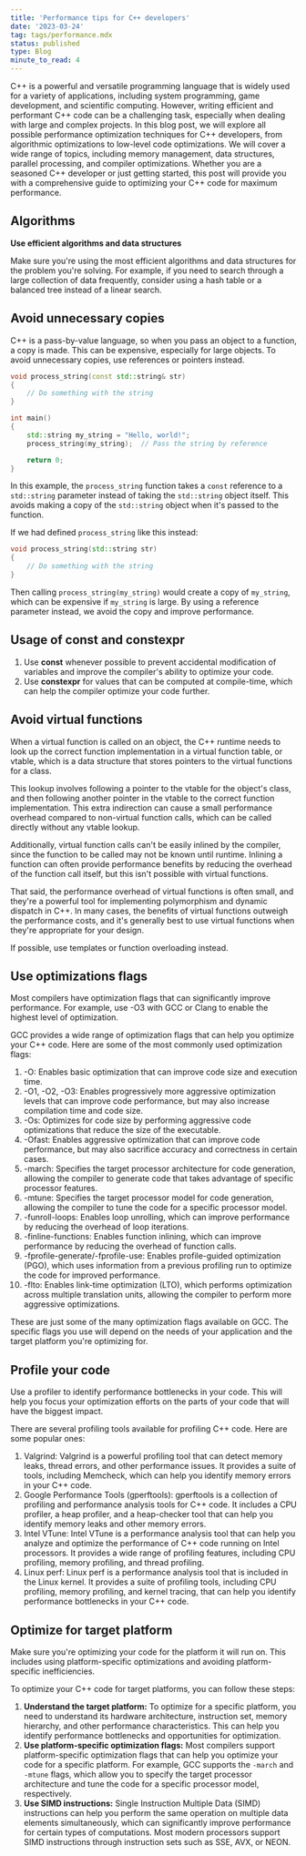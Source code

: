 ```yaml
---
title: 'Performance tips for C++ developers'
date: '2023-03-24'
tag: tags/performance.mdx
status: published
type: Blog
minute_to_read: 4
---
```


C++ is a powerful and versatile programming language that is widely used for a variety of applications, including system programming, game development, and scientific computing. However, writing efficient and performant C++ code can be a challenging task, especially when dealing with large and complex projects. In this blog post, we will explore all possible performance optimization techniques for C++ developers, from algorithmic optimizations to low-level code optimizations. We will cover a wide range of topics, including memory management, data structures, parallel processing, and compiler optimizations. Whether you are a seasoned C++ developer or just getting started, this post will provide you with a comprehensive guide to optimizing your C++ code for maximum performance.

## Algorithms

**Use efficient algorithms and data structures**

Make sure you're using the most efficient algorithms and data structures for the problem you're solving. For example, if you need to search through a large collection of data frequently, consider using a hash table or a balanced tree instead of a linear search.

## Avoid unnecessary copies

C++ is a pass-by-value language, so when you pass an object to a function, a copy is made. This can be expensive, especially for large objects. To avoid unnecessary copies, use references or pointers instead.

```cpp
void process_string(const std::string& str)
{
    // Do something with the string
}

int main()
{
    std::string my_string = "Hello, world!";
    process_string(my_string);  // Pass the string by reference

    return 0;
}
```

In this example, the `process_string` function takes a `const` reference to a `std::string` parameter instead of taking the `std::string` object itself. This avoids making a copy of the `std::string` object when it's passed to the function.

If we had defined `process_string` like this instead:

```cpp
void process_string(std::string str)
{
    // Do something with the string
}
```

Then calling `process_string(my_string)` would create a copy of `my_string`, which can be expensive if `my_string` is large. By using a reference parameter instead, we avoid the copy and improve performance.

## Usage of const and constexpr

1. Use **const** whenever possible to prevent accidental modification of variables and improve the compiler's ability to optimize your code.
2. Use **constexpr** for values that can be computed at compile-time, which can help the compiler optimize your code further.

## Avoid virtual functions

When a virtual function is called on an object, the C++ runtime needs to look up the correct function implementation in a virtual function table, or vtable, which is a data structure that stores pointers to the virtual functions for a class.

This lookup involves following a pointer to the vtable for the object's class, and then following another pointer in the vtable to the correct function implementation. This extra indirection can cause a small performance overhead compared to non-virtual function calls, which can be called directly without any vtable lookup.

Additionally, virtual function calls can't be easily inlined by the compiler, since the function to be called may not be known until runtime. Inlining a function can often provide performance benefits by reducing the overhead of the function call itself, but this isn't possible with virtual functions.

That said, the performance overhead of virtual functions is often small, and they're a powerful tool for implementing polymorphism and dynamic dispatch in C++. In many cases, the benefits of virtual functions outweigh the performance costs, and it's generally best to use virtual functions when they're appropriate for your design.

If possible, use templates or function overloading instead.

## Use optimizations flags

Most compilers have optimization flags that can significantly improve performance. For example, use -O3 with GCC or Clang to enable the highest level of optimization.

GCC provides a wide range of optimization flags that can help you optimize your C++ code. Here are some of the most commonly used optimization flags:

1. \-O: Enables basic optimization that can improve code size and execution time.
2. \-O1, -O2, -O3: Enables progressively more aggressive optimization levels that can improve code performance, but may also increase compilation time and code size.
3. \-Os: Optimizes for code size by performing aggressive code optimizations that reduce the size of the executable.
4. \-Ofast: Enables aggressive optimization that can improve code performance, but may also sacrifice accuracy and correctness in certain cases.
5. \-march: Specifies the target processor architecture for code generation, allowing the compiler to generate code that takes advantage of specific processor features.
6. \-mtune: Specifies the target processor model for code generation, allowing the compiler to tune the code for a specific processor model.
7. \-funroll-loops: Enables loop unrolling, which can improve performance by reducing the overhead of loop iterations.
8. \-finline-functions: Enables function inlining, which can improve performance by reducing the overhead of function calls.
9. \-fprofile-generate/-fprofile-use: Enables profile-guided optimization (PGO), which uses information from a previous profiling run to optimize the code for improved performance.
10. \-flto: Enables link-time optimization (LTO), which performs optimization across multiple translation units, allowing the compiler to perform more aggressive optimizations.

These are just some of the many optimization flags available on GCC. The specific flags you use will depend on the needs of your application and the target platform you're optimizing for.

## Profile your code

Use a profiler to identify performance bottlenecks in your code. This will help you focus your optimization efforts on the parts of your code that will have the biggest impact.

There are several profiling tools available for profiling C++ code. Here are some popular ones:

1. Valgrind: Valgrind is a powerful profiling tool that can detect memory leaks, thread errors, and other performance issues. It provides a suite of tools, including Memcheck, which can help you identify memory errors in your C++ code.
2. Google Performance Tools (gperftools): gperftools is a collection of profiling and performance analysis tools for C++ code. It includes a CPU profiler, a heap profiler, and a heap-checker tool that can help you identify memory leaks and other memory errors.
3. Intel VTune: Intel VTune is a performance analysis tool that can help you analyze and optimize the performance of C++ code running on Intel processors. It provides a wide range of profiling features, including CPU profiling, memory profiling, and thread profiling.
4. Linux perf: Linux perf is a performance analysis tool that is included in the Linux kernel. It provides a suite of profiling tools, including CPU profiling, memory profiling, and kernel tracing, that can help you identify performance bottlenecks in your C++ code.

## Optimize for target platform

Make sure you're optimizing your code for the platform it will run on. This includes using platform-specific optimizations and avoiding platform-specific inefficiencies.

To optimize your C++ code for target platforms, you can follow these steps:

1. **Understand the target platform:** To optimize for a specific platform, you need to understand its hardware architecture, instruction set, memory hierarchy, and other performance characteristics. This can help you identify performance bottlenecks and opportunities for optimization.
2. **Use platform-specific optimization flags:** Most compilers support platform-specific optimization flags that can help you optimize your code for a specific platform. For example, GCC supports the `-march` and `-mtune` flags, which allow you to specify the target processor architecture and tune the code for a specific processor model, respectively.
3. **Use SIMD instructions:** Single Instruction Multiple Data (SIMD) instructions can help you perform the same operation on multiple data elements simultaneously, which can significantly improve performance for certain types of computations. Most modern processors support SIMD instructions through instruction sets such as SSE, AVX, or NEON.
